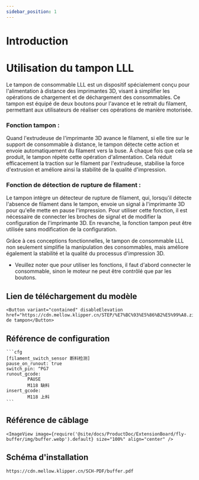 ```yaml
---
sidebar_position: 1
---
```





# Introduction

# Utilisation du tampon LLL

Le tampon de consommable LLL est un dispositif spécialement conçu pour l'alimentation à distance des imprimantes 3D, visant à simplifier les opérations de chargement et de déchargement des consommables. Ce tampon est équipé de deux boutons pour l'avance et le retrait du filament, permettant aux utilisateurs de réaliser ces opérations de manière motorisée.

### Fonction tampon :

Quand l'extrudeuse de l'imprimante 3D avance le filament, si elle tire sur le support de consommable à distance, le tampon détecte cette action et envoie automatiquement du filament vers la buse. À chaque fois que cela se produit, le tampon répète cette opération d'alimentation. Cela réduit efficacement la traction sur le filament par l'extrudeuse, stabilise la force d'extrusion et améliore ainsi la stabilité de la qualité d'impression.

### Fonction de détection de rupture de filament :

Le tampon intègre un détecteur de rupture de filament, qui, lorsqu'il détecte l'absence de filament dans le tampon, envoie un signal à l'imprimante 3D pour qu'elle mette en pause l'impression. Pour utiliser cette fonction, il est nécessaire de connecter les broches de signal et de modifier la configuration de l'imprimante 3D. En revanche, la fonction tampon peut être utilisée sans modification de la configuration.

Grâce à ces conceptions fonctionnelles, le tampon de consommable LLL non seulement simplifie la manipulation des consommables, mais améliore également la stabilité et la qualité du processus d'impression 3D.

* Veuillez noter que pour utiliser les fonctions, il faut d'abord connecter le consommable, sinon le moteur ne peut être contrôlé que par les boutons.

## Lien de téléchargement du modèle

    <Button variant="contained" disableElevation href="https://cdn.mellow.klipper.cn/STEP/%E7%BC%93%E5%86%B2%E5%99%A8.zip">Modèle de tampon</Button>


## Référence de configuration

    ```cfg
    [filament_switch_sensor 断料检测]
    pause_on_runout: true
    switch_pin: ^PG7
    runout_gcode:
            PAUSE
            M118 缺料
    insert_gcode:
            M118 上料
    ```

## Référence de câblage

    <ImageView image={require('@site/docs/ProductDoc/ExtensionBoard/fly-buffer/img/buffer.webp').default} size="100%" align="center" />


## Schéma d'installation

```bash
https://cdn.mellow.klipper.cn/SCH-PDF/buffer.pdf
```



